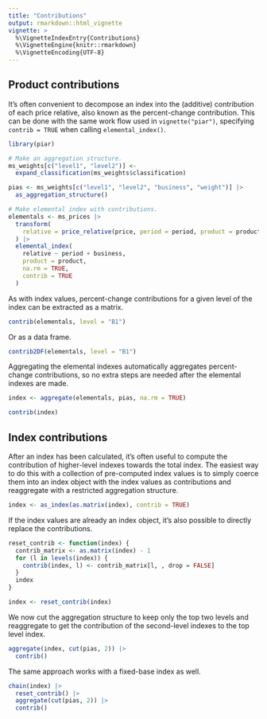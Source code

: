 ```yaml
---
title: "Contributions"
output: rmarkdown::html_vignette
vignette: >
  %\VignetteIndexEntry{Contributions}
  %\VignetteEngine{knitr::rmarkdown}
  %\VignetteEncoding{UTF-8}
---
```


## Product contributions

It's often convenient to decompose an index into the (additive)
contribution of each price relative, also known as the percent-change
contribution. This can be done with the same work flow used in
`vignette("piar")`, specifying `contrib = TRUE` when calling
`elemental_index()`.

```r
library(piar)

# Make an aggregation structure.
ms_weights[c("level1", "level2")] <- 
  expand_classification(ms_weights$classification)

pias <- ms_weights[c("level1", "level2", "business", "weight")] |>
  as_aggregation_structure()

# Make elemental index with contributions.
elementals <- ms_prices |>
  transform(
    relative = price_relative(price, period = period, product = product)
  ) |>
  elemental_index(
    relative ~ period + business,
    product = product,
    na.rm = TRUE,
    contrib = TRUE
  )
```

As with index values, percent-change contributions for a given level of
the index can be extracted as a matrix.

```r
contrib(elementals, level = "B1")
```

Or as a data frame.

```r
contrib2DF(elementals, level = "B1")
```

Aggregating the elemental indexes automatically aggregates
percent-change contributions, so no extra steps are needed after the
elemental indexes are made.

```r
index <- aggregate(elementals, pias, na.rm = TRUE)

contrib(index)
```

## Index contributions

After an index has been calculated, it's often useful to compute the
contribution of higher-level indexes towards the total index. The
easiest way to do this with a collection of pre-computed index values is
to simply coerce them into an index object with the index values as
contributions and reaggregate with a restricted aggregation structure.

```r
index <- as_index(as.matrix(index), contrib = TRUE)
```

If the index values are already an index object, it's also possible to
directly replace the contributions.

```r
reset_contrib <- function(index) {
  contrib_matrix <- as.matrix(index) - 1
  for (l in levels(index)) {
    contrib(index, l) <- contrib_matrix[l, , drop = FALSE]
  }
  index
}

index <- reset_contrib(index)
```

We now cut the aggregation structure to keep only the top two levels and
reaggregate to get the contribution of the second-level indexes to the
top level index.

```r
aggregate(index, cut(pias, 2)) |>
  contrib()
```

The same approach works with a fixed-base index as well.

```r
chain(index) |>
  reset_contrib() |>
  aggregate(cut(pias, 2)) |>
  contrib()
```
